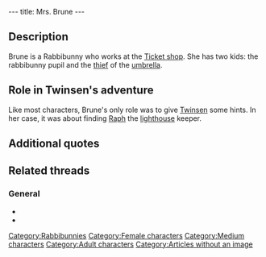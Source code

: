 ---
title: Mrs. Brune
---

{{Character|
Name=Brune|
Image=DIVERS.gif|
Race=[[Rabbibunny]]|
Gender=Female|
Size=Medium|
Age=Adult}}

{{Quote|
Quote=This rain, will it ever end! Between my kids who were supposed to go on a field trip and my oldest son who keeps forgetting his umbrella...I hope that they're not outside in this weather.|
Character=Brune}}

==Description==
Brune is a Rabbibunny who works at the [[Ticket shop (Citadel Island)|Ticket shop]]. She has two kids: the rabbibunny pupil and the [[Umbrella thief|thief]] of the [[umbrella]].

==Role in Twinsen's adventure==
Like most characters, Brune's only role was to give [[Twinsen]] some hints. In her case, it was about finding [[Raph]] the [[lighthouse]] keeper.

==Additional quotes==
{{Quote|
Quote=Personally, I don't know where he is, but go look at the pharmacy. His sister might be able to help you.|
Character=Brune}}
{{Quote|
Quote=The weather is improving. Now the kids can go on their class outing.|
Character=Brune}}

==Related threads==
===General===
* {{thread|id=7972|title=Families}}
* {{thread|id=3121|title=Another quotes from LBA...}}

[[Category:Rabbibunnies]]
[[Category:Female characters]]
[[Category:Medium characters]]
[[Category:Adult characters]]
[[Category:Articles without an image]]